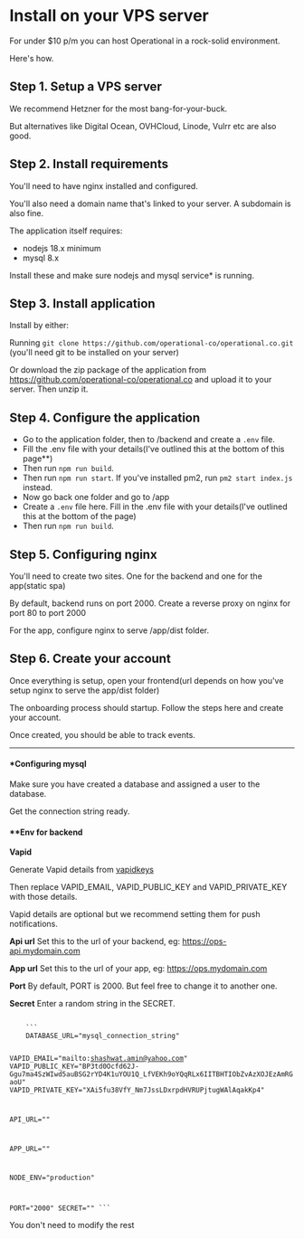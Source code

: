 
# Install on your VPS server

For under $10 p/m you can host Operational in a rock-solid environment.

Here's how.

## Step 1. Setup a VPS server

We recommend Hetzner for the most bang-for-your-buck.

But alternatives like Digital Ocean, OVHCloud, Linode, Vulrr etc are also good.

## Step 2. Install requirements

You'll need to have nginx installed and configured.

You'll also need a domain name that's linked to your server. A subdomain is also fine.

The application itself requires:

- nodejs 18.x minimum
- mysql 8.x

Install these and make sure nodejs and mysql service* is running.

## Step 3. Install application

Install by either:

Running `git clone https://github.com/operational-co/operational.co.git` (you'll need git to be installed on your server)

Or download the zip package of the application from https://github.com/operational-co/operational.co and upload it to your server. Then unzip it.

## Step 4. Configure the application

- Go to the application folder, then to /backend and create a `.env` file.
- Fill the .env file with your details(I've outlined this at the bottom of this page**)
- Then run `npm run build`.
- Then run `npm run start`. If you've installed pm2, run `pm2 start index.js` instead.
- Now go back one folder and go to /app
- Create a `.env` file here. Fill in the .env file with your details(I've outlined this at the bottom of the page)
- Then run `npm run build`.

## Step 5. Configuring nginx

You'll need to create two sites. One for the backend and one for the app(static spa)

By default, backend runs on port 2000. Create a reverse proxy on nginx for port 80 to port 2000

For the app, configure nginx to serve /app/dist folder.

## Step 6. Create your account

Once everything is setup, open your frontend(url depends on how you've setup nginx to serve the app/dist folder)

The onboarding process should startup. Follow the steps here and create your account.

Once created, you should be able to track events.

---

#### \*Configuring mysql

Make sure you have created a database and assigned a user to the database.

Get the connection string ready.

#### \*\*Env for backend

**Vapid**

Generate Vapid details from [vapidkeys](https://vapidkeys.com/)

Then replace VAPID_EMAIL, VAPID_PUBLIC_KEY and VAPID_PRIVATE_KEY with those details.

Vapid details are optional but we recommend setting them for push notifications.

**Api url**
Set this to the url of your backend, eg: https://ops-api.mydomain.com

**App url**
Set this to the url of your app, eg: https://ops.mydomain.com

**Port**
By default, PORT is 2000. But feel free to change it to another one.

**Secret**
Enter a random string in the SECRET.


<Code lang="bash" client:load>
	```
	DATABASE_URL="mysql_connection_string"

VAPID_EMAIL="mailto:shashwat.amin@yahoo.com"
VAPID_PUBLIC_KEY="BP3td0Ocfd62J-Ggu7ma4SzWIwd5auBSG2rYD4K1uYOU1Q_LfVEKh9oYQqRLx6IITBHTIObZvAzXOJEzAmRGaoU"
VAPID_PRIVATE_KEY="XAi5fu38VfY_Nm7JssLDxrpdHVRUPjtugWAlAqakKp4"

API_URL=""

APP_URL=""

NODE_ENV="production"

PORT="2000"
SECRET=""
	```
</Code>

You don't need to modify the rest
